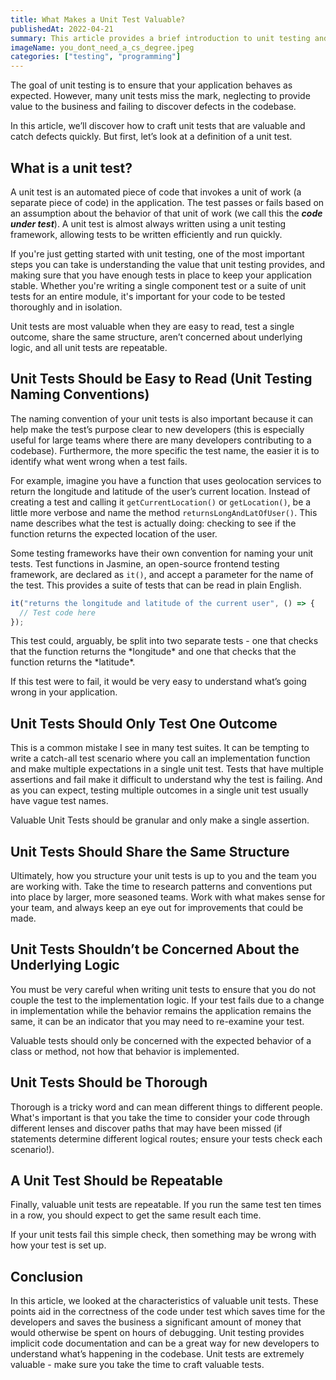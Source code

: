 ---
title: What Makes a Unit Test Valuable?
publishedAt: 2022-04-21
summary: This article provides a brief introduction to unit testing and what makes a valuable unit test.
imageName: you_dont_need_a_cs_degree.jpeg
categories: ["testing", "programming"]
---

The goal of unit testing is to ensure that your application behaves as expected. However, many unit tests miss the mark, neglecting to provide value to the business and failing to discover defects in the codebase.

In this article, we’ll discover how to craft unit tests that are valuable and catch defects quickly. But first, let’s look at a definition of a unit test.

## What is a unit test?

A unit test is an automated piece of code that invokes a unit of work (a separate piece of code) in the application. The test passes or fails based on an assumption about the behavior of that unit of work (we call this the **_code under test_**). A unit test is almost always written using a unit testing framework, allowing tests to be written efficiently and run quickly.

If you're just getting started with unit testing, one of the most important steps you can take is understanding the value that unit testing provides, and making sure that you have enough tests in place to keep your application stable. Whether you're writing a single component test or a suite of unit tests for an entire module, it's important for your code to be tested thoroughly and in isolation.

Unit tests are most valuable when they are easy to read, test a single outcome, share the same structure, aren’t concerned about underlying logic, and all unit tests are repeatable.

## Unit Tests Should be Easy to Read (Unit Testing Naming Conventions)

The naming convention of your unit tests is also important because it can help make the test’s purpose clear to new developers (this is especially useful for large teams where there are many developers contributing to a codebase). Furthermore, the more specific the test name, the easier it is to identify what went wrong when a test fails.

For example, imagine you have a function that uses geolocation services to return the longitude and latitude of the user’s current location. Instead of creating a test and calling it `getCurrentLocation()` or `getLocation()`, be a little more verbose and name the method `returnsLongAndLatOfUser()`. This name describes what the test is actually doing: checking to see if the function returns the expected location of the user.

Some testing frameworks have their own convention for naming your unit tests. Test functions in Jasmine, an open-source frontend testing framework, are declared as `it()`, and accept a parameter for the name of the test. This provides a suite of tests that can be read in plain English.

```jsx
it("returns the longitude and latitude of the current user", () => {
  // Test code here
});
```

<Ideaquote>
  This test could, arguably, be split into two separate tests - one that checks
  that the function returns the *longitude* and one that checks that the
  function returns the *latitude*.
</Ideaquote>

If this test were to fail, it would be very easy to understand what’s going wrong in your application.

## Unit Tests Should Only Test One Outcome

This is a common mistake I see in many test suites. It can be tempting to write a catch-all test scenario where you call an implementation function and make multiple expectations in a single unit test. Tests that have multiple assertions and fail make it difficult to understand why the test is failing. And as you can expect, testing multiple outcomes in a single unit test usually have vague test names.

Valuable Unit Tests should be granular and only make a single assertion.

## Unit Tests Should Share the Same Structure

Ultimately, how you structure your unit tests is up to you and the team you are working with. Take the time to research patterns and conventions put into place by larger, more seasoned teams. Work with what makes sense for your team, and always keep an eye out for improvements that could be made.

## Unit Tests Shouldn’t be Concerned About the Underlying Logic

You must be very careful when writing unit tests to ensure that you do not couple the test to the implementation logic. If your test fails due to a change in implementation while the behavior remains the application remains the same, it can be an indicator that you may need to re-examine your test.

Valuable tests should only be concerned with the expected behavior of a class or method, not how that behavior is implemented.

## Unit Tests Should be Thorough

Thorough is a tricky word and can mean different things to different people. What's important is that you take the time to consider your code through different lenses and discover paths that may have been missed (if statements determine different logical routes; ensure your tests check each scenario!).

## A Unit Test Should be Repeatable

Finally, valuable unit tests are repeatable. If you run the same test ten times in a row, you should expect to get the same result each time.

If your unit tests fail this simple check, then something may be wrong with how your test is set up.

## Conclusion

In this article, we looked at the characteristics of valuable unit tests. These points aid in the correctness of the code under test which saves time for the developers and saves the business a significant amount of money that would otherwise be spent on hours of debugging. Unit testing provides implicit code documentation and can be a great way for new developers to understand what’s happening in the codebase. Unit tests are extremely valuable - make sure you take the time to craft valuable tests.
